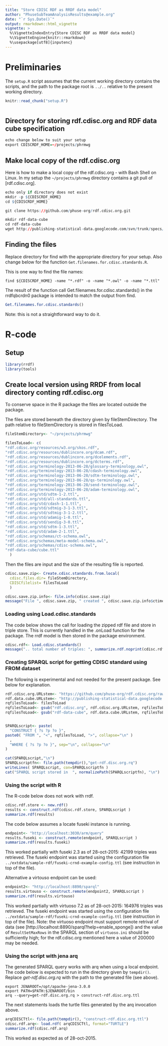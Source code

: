 ```yaml
---
title: "Store CDISC RDF as RRDF data model"
author: "PhuseSubTeamAnalysisResults@example.org"
date: "`r Sys.Date()`"
output: rmarkdown::html_vignette
vignette: >
  %\VignetteIndexEntry{Store CDISC RDF as RRDF data model}
  %\VignetteEngine{knitr::rmarkdown}
  %\usepackage[utf8]{inputenc}
---
```




# Preliminaries

The `setup.R` script assumes that the current working directory contains the scripts, and the path to the package root is `../..` relative to the present working directory.
```r
knitr::read_chunk("setup.R")
```
```r
```

## Directory for storing rdf.cdisc.org and RDF data cube specification

```r
echo change below to suit your setup
export CDISCRDF_HOME=~/projects/phrmwg
```

## Make local copy of the rdf.cdisc.org
Here is how to make a local copy of the rdf.cdisc.org - with Bash Shell on Linux.
In my setup the `~/projects/phrmwg` directory contains a git pull of [rdf.cdisc.org].

```r
echo only if directory does not exist 
mkdir -p ${CDISCRDF_HOME}  
cd ${CDISCRDF_HOME}

git clone https://github.com/phuse-org/rdf.cdisc.org.git

mkdir rdf-data-cube
cd rdf-data-cube
wget http://publishing-statistical-data.googlecode.com/svn/trunk/specs/src/main/vocab/cube.ttl
```

## Finding the files

Replace directory for find with the appropriate directory for your setup.
Also change below for the function `Get.filenames.for.cdisc.standards.R`.

This is one way to find the file names:
```
find ${CDISCRDF_HOME} -name "*.rdf" -o -name "*.owl" -o -name "*.ttl"
```

The result of the function call Get.filenames.for.cdisc.standards() in
the rrdfqbcrdn0 package is intended to match the output from find.
```r
Get.filenames.for.cdisc.standards()
```

Note: this is not a straightforward way to do it.

# R-code

## Setup 
```r
library(rrdf)
library(tools)
```

## Create local version using RRDF from local directory conting rdf.cdisc.org

To conserve space in the R package the files are located outside the package.

The files are stored beneath the directory given by fileStemDirectory.
The path relative to fileStemDirectory is stored in filesToLoad.

```r
fileStemDirectory<- "~/projects/phrmwg"

filesToLoad<- c(
"rdf.cdisc.org/resources/w3.org/skos.rdf", 
"rdf.cdisc.org/resources/dublincore.org/dcam.rdf", 
"rdf.cdisc.org/resources/dublincore.org/dcelements.rdf", 
"rdf.cdisc.org/resources/dublincore.org/dcterms.rdf", 
"rdf.cdisc.org/terminology-2013-06-28/glossary-terminology.owl", 
"rdf.cdisc.org/terminology-2013-06-28/cdash-terminology.owl", 
"rdf.cdisc.org/terminology-2013-06-28/sdtm-terminology.owl", 
"rdf.cdisc.org/terminology-2013-06-28/qs-terminology.owl", 
"rdf.cdisc.org/terminology-2013-06-28/send-terminology.owl", 
"rdf.cdisc.org/terminology-2013-06-28/adam-terminology.owl", 
"rdf.cdisc.org/std/sdtm-1-2.ttl",
"rdf.cdisc.org/std/all-standards.ttl",
"rdf.cdisc.org/std/cdash-1-1.ttl",
"rdf.cdisc.org/std/sdtmig-3-1-3.ttl",
"rdf.cdisc.org/std/sdtmig-3-1-2.ttl",
"rdf.cdisc.org/std/adamig-1-0.ttl",
"rdf.cdisc.org/std/sendig-3-0.ttl",
"rdf.cdisc.org/std/sdtm-1-3.ttl",
"rdf.cdisc.org/std/adam-2-1.ttl", 
"rdf.cdisc.org/schemas/ct-schema.owl", 
"rdf.cdisc.org/schemas/meta-model-schema.owl", 
"rdf.cdisc.org/schemas/cdisc-schema.owl",
"rdf-data-cube/cube.ttl"
  )
```

Then the files are input and the size of the resulting file is reported.

```r
cdisc.save.zip<- Create.cdisc.standards.from.local(
  cdisc.files.dir= fileStemDirectory,
  CDISCfilelist= filesToLoad
  )

cdisc.save.zip.info<- file.info(cdisc.save.zip)
message("File ", cdisc.save.zip, " created ", cdisc.save.zip.info$ctime, " size ", cdisc.save.zip.info$size, " bytes")
```

### Loading using Load.cdisc.standards 

The code below shows the call for loading the zipped rdf file and store in triple store.
This is currently handled in the .onLoad function for the package. The rrdf model is then stored in the package environment.

```r
cdisc.rdf<- Load.cdisc.standards()
message(".. total number of triples: ", summarize.rdf.noprint(cdisc.rdf) )
```

### Creating SPARQL script for getting CDISC standard using FROM dataset

The following is experimental and not needed for the present
package. See below for explanation.

```r

rdf.cdisc.org.URLstem<- "https://github.com/phuse-org/rdf.cdisc.org/raw/master"
rdf.data.cube.URLstem<- "http://publishing-statistical-data.googlecode.com/svn/trunk/specs/src/main/vocab"
rqfilesToLoad<- filesToLoad
rqfilesToLoad<- gsub("rdf.cdisc.org", rdf.cdisc.org.URLstem, rqfilesToLoad )
rqfilesToLoad<- gsub("rdf-data-cube", rdf.data.cube.URLstem, rqfilesToLoad )


SPARQLscript<- paste(
  "CONSTRUCT { ?s ?p ?o }",
paste0( "FROM ", "<", rqfilesToLoad, ">", collapse="\n" )
  ,
  "WHERE { ?s ?p ?o }", sep="\n", collapse="\n"
)

cat(SPARQLscript,"\n")
SPARQLscriptfn<- file.path(tempdir(),"get-rdf.disc.org.rq")
writeLines( SPARQLscript, con=SPARQLscriptfn )
cat("SPARQL script stored in  ", normalizePath(SPARQLscriptfn), "\n")
```

### Using the script with R
The R-code below does not work with rrdf.

```r
cdisc.rdf.store <- new.rdf()
results <- construct.rdf(cdisc.rdf.store, SPARQLscript )
summarize.rdf(results)
```

The code below assumes a locate fuseki instance is running.
```r
endpoint<- "http://localhost:3030/arm/query"
results.fuseki <- construct.remote(endpoint, SPARQLscript )
summarize.rdf(results.fuseki)
```
This worked partially with fuseki 2.3 as of 28-oct-2015: 42199 triples was retrieved. The fuseki endpoint was started using the configuration file `../extdata/sample-rdf/fuseki-crnd-example-config.ttl` (see instruction in top of the file).

Alternative a virtouso endpoint can be used:
```r
endpoint2<- "http://localhost:8890/sparql"
results.virtouso <- construct.remote(endpoint2, SPARQLscript )
summarize.rdf(results.virtouso)
```
This worked partially with virtuoso 7.2 as of 28-oct-2015: 164976 triples was retrieved. The fuseki endpoint was started using the configuration file `../extdata/sample-rdf/fuseki-crnd-example-config.ttl` (see instruction in top of the file). Note: the virtuoso endpoint must support remote retrival of data (see [http://localhost:8890/sparql?help=enable_sponge]) and the value of 
`ResultSetMaxRows` in the SPARQL section of `virtuoso.ini` should be sufficiently high; for the rdf.cdisc.org mentioned here a value of 200000 may be needed.

### Using the script with jena arq
The generated SPARQL query works with arq when using a local endpoint.
The code below is expected to run in the directory given by `tempdir()`.
Replace _get-rdf.disc.org.rq_ with the path to the generated file (see above).

```
export JENAROOT=/opt/apache-jena-3.0.0
export PATH=$PATH:$JENAROOT/bin
arq --query=get-rdf.disc.org.rq > construct-rdf.disc.org.ttl
```

The next statements loads the turtle files generated by the arq invocation above.
```r
arqCDISCTtl<- file.path(tempdir(), "construct-rdf.disc.org.ttl")
cdisc.rdf.arq<- load.rdf( arqCDISCTtl, format="TURTLE")
summarize.rdf(cdisc.rdf.arq)
```
This worked as expected as of 28-oct-2015.


